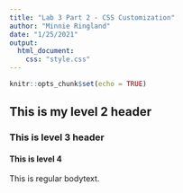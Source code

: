 ```yaml
---
title: "Lab 3 Part 2 - CSS Customization"
author: "Minnie Ringland"
date: "1/25/2021"
output: 
  html_document:
    css: "style.css"
---
```


```r
knitr::opts_chunk$set(echo = TRUE)
```

## This is my level 2 header

### This is level 3 header

#### This is level 4

This is regular bodytext.
